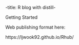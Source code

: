 -title: R blog with distill-


Getting Started

Web publishing format here:

https://ljwook92.github.io/Rhub/








